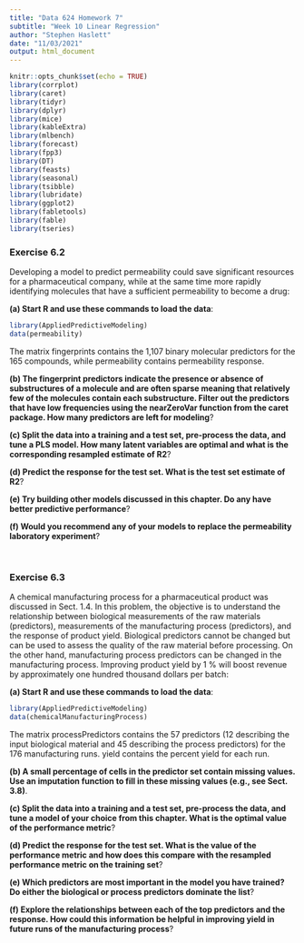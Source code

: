 ```yaml
---
title: "Data 624 Homework 7"
subtitle: "Week 10 Linear Regression"
author: "Stephen Haslett"
date: "11/03/2021"
output: html_document
---
```


```r
knitr::opts_chunk$set(echo = TRUE)
library(corrplot)
library(caret)
library(tidyr)
library(dplyr)
library(mice)
library(kableExtra)
library(mlbench)
library(forecast)
library(fpp3)
library(DT)
library(feasts)
library(seasonal)
library(tsibble)
library(lubridate)
library(ggplot2)
library(fabletools)
library(fable)
library(tseries)
```

### Exercise 6.2
Developing a model to predict permeability could save significant resources for a pharmaceutical company, while at the same time more rapidly identifying molecules that have a sufficient permeability to become a drug:


**(a) Start R and use these commands to load the data**:

```r
library(AppliedPredictiveModeling)
data(permeability)
```

The matrix fingerprints contains the 1,107 binary molecular predictors for the 165 compounds, while permeability contains permeability response.


**(b) The fingerprint predictors indicate the presence or absence of substructures of a molecule and are often sparse meaning that relatively few of the molecules contain each substructure. Filter out the predictors that have low frequencies using the nearZeroVar function from the caret package. How many predictors are left for modeling**?


**(c) Split the data into a training and a test set, pre-process the data, and tune a PLS model. How many latent variables are optimal and what is the corresponding resampled estimate of R2**?


**(d) Predict the response for the test set. What is the test set estimate of R2**?


**(e) Try building other models discussed in this chapter. Do any have better predictive performance**?


**(f) Would you recommend any of your models to replace the permeability laboratory experiment**?

\ 

### Exercise 6.3
A chemical manufacturing process for a pharmaceutical product was discussed in Sect. 1.4. In this problem, the objective is to understand the relationship between biological measurements of the raw materials (predictors), measurements of the manufacturing process (predictors), and the response of product yield. Biological predictors cannot be changed but can be used to assess the quality of the raw material before processing. On the other hand, manufacturing process predictors can be changed in the manufacturing process. Improving product yield by 1 % will boost revenue by approximately one hundred thousand dollars per batch:


**(a) Start R and use these commands to load the data**:

```r
library(AppliedPredictiveModeling)
data(chemicalManufacturingProcess)
```

The matrix processPredictors contains the 57 predictors (12 describing the input biological material and 45 describing the process predictors) for the 176 manufacturing runs. yield contains the percent yield for each run.


**(b) A small percentage of cells in the predictor set contain missing values. Use an imputation function to fill in these missing values (e.g., see Sect. 3.8)**.



**(c) Split the data into a training and a test set, pre-process the data, and tune a model of your choice from this chapter. What is the optimal value of the performance metric**?



**(d) Predict the response for the test set. What is the value of the performance metric and how does this compare with the resampled performance metric on the training set**?



**(e) Which predictors are most important in the model you have trained? Do either the biological or process predictors dominate the list**?



**(f) Explore the relationships between each of the top predictors and the response. How could this information be helpful in improving yield in future runs of the manufacturing process**?


